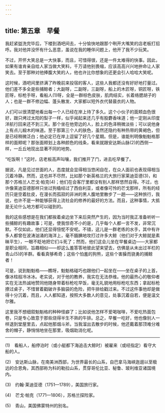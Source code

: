 ```yaml
---
---
---
```

title: 第五章　早餐
---






我赶紧盥洗完毕后，下楼到酒吧间去，十分愉快地跟那个咧开大嘴笑的店老板打招呼。我对他并没怀有什么恶意，虽说在我的睡伴问题上，他开了我不少玩笑。

不过，开怀大笑总是一大快事，而且，可惜得很，还是一件太难得的快事。因此，如果有谁肯亲自给人家当做大笑料，千万请他别畏缩，应该高高兴兴地拚命让人家笑去。至于那种对他捧腹大笑的人，他也许比你想象的还更会引人哈哈大笑呢。

这时候，酒吧间里挤满了昨晚前来投宿的客人，这些人我都还没有好好地打量过。他们差不多全是些捕鲸者；大副呀，二副呀，三副呀，船上的木匠呀，铜匠呀，铁匠呀，标枪手呀，看船人(1)呀，全是一群棕色皮肤，肌肉结实，长着络腮胡子的人；也是一群不修边幅、蓬头散发、大家都以短外衣代替晨衣的人物。

人们可以很清楚地看出每一个人已经在岸上待了多久。这个小伙子的面颊血色很好，跟只烤过太阳的梨子一样，似乎闻起来还几乎有股麝香味道；他一定刚从印度洋航行回来还不到三天。那个坐在他旁边的人，脸上的色泽稍微淡些；可以说他身上有点儿椴木的味道。至于那第三个人的肤色，虽然还隐约有种热带的黄褐色，但是已经稍微泛白；他必定已在岸上逗留了好几个星期。但是，谁能判明像魁魁格那样的面颊呢？那张面颊划上各种颜色的线条，看来就跟安达斯山脉(2)的西侧一样，一丘丘地现出显著不同的地势。

“吃饭啊！”这时，店老板高声叫嚷，我们推开了门，进去吃早餐了。

据说，凡是见过世面的人，态度就会显得相当悠闲自在，在众人面前也表现得相当沉着冷静。然而，这也并不尽然，比如那个新英格兰的大旅行家莱迪亚德(3)，和那个苏格兰人芒戈·帕克(4)；他们在会客厅里都没有别人那样悠然自得。不过，也许像莱迪亚德那样只坐过狗橇经过了西伯利亚，或者像可怜的芒戈那样，所有的经历只是空着肚皮，在漫长而孤寂的非洲的黑人腹地里散步了一趟——这种旅行，我说，也许不是一种能够获得上流社会的修养的最好的方法。而且，这种事情，大抵是无论什么地方都可以碰到的。

我的这些感想是在我们都挨着桌边坐下来后突然产生的，因为当时我正准备听听一些捕鲸的有趣故事；可是，使我惊奇不小的是，几乎每个人都一言不发，非常沉默。不仅如此，他们还显得忸怩不安呢。不错，这儿是一群老练的水手，其中有许多人都曾在波涛汹涌的海洋上，毫不腼腆地攻打过许多大鲸（他们对于大鲸就是素昧平生），一眼不眨地把它们斗死了；然而，他们这会儿坐在早餐桌边——大家都是职业相同，旨趣相似——却这么羞答答地彼此望来望去，仿佛是从未出过羊栏的青山(5)的羊群。看看真够希奇；这些个怕羞的狗熊，这些个害臊而骁勇的捕鲸者！

可是，说到魁魁格——瞧呀，魁魁格碰巧也跟他们一起坐在——坐在桌子的上首，像冰柱般冷冰冰。老实说，对于他的教养，我实在无法恭维。他的最热心的敬仰者实在无法热诚地赞同他随身带着标枪吃早饭，毫无礼貌地用标枪吃东西；拿起标枪撩过桌子，不惜冒着戳破许多脑袋的危险，把牛排给戳过来。不过这件事他却是做得十分沉着，而且，人人都知道，按照大多数人的意见，处事沉着自若，便是温文尔雅。

这里我不想细叙魁魁格的种种怪癖了；比如说他怎样不爱喝咖啡，不爱吃热面包卷，只是专心致意于那些烧得半生不熟的牛排。总之，早餐一吃好，他也像别人一样退到堂屋里去，点起他那烟斗斧。当我溜出去散步的时候，他还戴着那顶难分难舍的帽子，静悄悄地坐在那里，吸烟助消化呢。



* * *



(1)　看船人，船停泊时（或小艇都下海追击大鲸时）被雇来（或经指定）看守大船的人。

(2)　安达斯山脉，在南美洲西部，为世界最长的山系，自巴拿马海峡迤逦以至极远的合恩角，其西部称为科的勒拉山系，贯穿哥伦比亚、秘鲁、玻利维亚诸国境内。

(3)　约翰·莱迪亚德（1751—1789），美国旅行家。

(4)　芒戈·帕克（1771—1806），苏格兰探险家。

(5)　青山，美国佛蒙特州的别名。